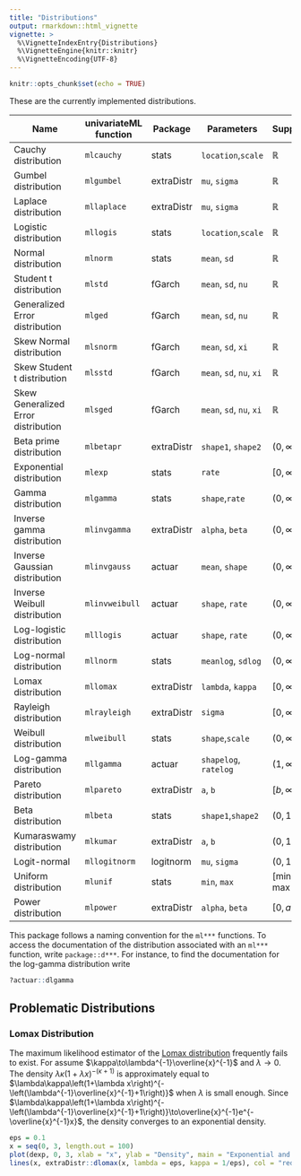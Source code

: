 ```yaml
---
title: "Distributions"
output: rmarkdown::html_vignette
vignette: >
  %\VignetteIndexEntry{Distributions}
  %\VignetteEngine{knitr::knitr}
  %\VignetteEncoding{UTF-8}
---
```


```r
knitr::opts_chunk$set(echo = TRUE)
```

These are the currently implemented distributions. 

| Name                                | univariateML function  | Package    | Parameters               | Support        | 
| ----------------------------------- | ---------------------- | ---------- | ------------------------ | -------------- | 
| Cauchy distribution                 | `mlcauchy`             | stats      | `location`,`scale`       | $\mathbb{R}$   | 
| Gumbel distribution                 | `mlgumbel`             | extraDistr | `mu`, `sigma`            | $\mathbb{R}$   | 
| Laplace distribution                | `mllaplace`            | extraDistr | `mu`, `sigma`            | $\mathbb{R}$   | 
| Logistic distribution               | `mllogis`              | stats      | `location`,`scale`       | $\mathbb{R}$   | 
| Normal distribution                 | `mlnorm`               | stats      | `mean`, `sd`             | $\mathbb{R}$   | 
| Student t distribution              | `mlstd`                | fGarch     | `mean`, `sd`, `nu`       | $\mathbb{R}$   | 
| Generalized Error distribution      | `mlged`                | fGarch     | `mean`, `sd`, `nu`       | $\mathbb{R}$   | 
| Skew Normal distribution            | `mlsnorm`              | fGarch     | `mean`, `sd`, `xi`       | $\mathbb{R}$   | 
| Skew Student t distribution         | `mlsstd`               | fGarch     | `mean`, `sd`, `nu`, `xi` | $\mathbb{R}$   | 
| Skew Generalized Error distribution | `mlsged`               | fGarch     | `mean`, `sd`, `nu`, `xi` | $\mathbb{R}$   | 
| Beta prime distribution             | `mlbetapr`             | extraDistr | `shape1`, `shape2`       | $(0, \infty)$  |
| Exponential distribution            | `mlexp`                | stats      | `rate`                   | $[0, \infty)$  | 
| Gamma distribution                  | `mlgamma`              | stats      | `shape`,`rate`           | $(0, \infty)$  | 
| Inverse gamma distribution          | `mlinvgamma`           | extraDistr | `alpha`, `beta`          | $(0, \infty)$  |
| Inverse Gaussian distribution       | `mlinvgauss`           | actuar     | `mean`, `shape`          | $(0, \infty)$  |
| Inverse Weibull distribution        | `mlinvweibull`         | actuar     | `shape`, `rate`          | $(0, \infty)$  |
| Log-logistic distribution           | `mlllogis`             | actuar     | `shape`, `rate`          | $(0, \infty)$  |
| Log-normal distribution             | `mllnorm`              | stats      | `meanlog`, `sdlog`       | $(0, \infty)$  |
| Lomax distribution                  | `mllomax`              | extraDistr | `lambda`, `kappa`        | $[0, \infty)$  | 
| Rayleigh distribution               | `mlrayleigh`           | extraDistr | `sigma`                  | $[0, \infty)$  | 
| Weibull distribution                | `mlweibull`            | stats      | `shape`,`scale`          | $(0, \infty)$  |
| Log-gamma distribution              | `mllgamma`             | actuar     | `shapelog`, `ratelog`    | $(1, \infty)$  |
| Pareto distribution                 | `mlpareto`             | extraDistr | `a`, `b`                 | $[b, \infty)$  |
| Beta distribution                   | `mlbeta`               | stats      | `shape1`,`shape2`        | $(0, 1)$       |
| Kumaraswamy distribution            | `mlkumar`              | extraDistr | `a`, `b`                 | $(0, 1)$       |
| Logit-normal                        | `mllogitnorm`          | logitnorm  | `mu`, `sigma`            | $(0, 1)$       |
| Uniform distribution                | `mlunif`               | stats      | `min`, `max`             | $[\min, \max]$ |
| Power distribution                  | `mlpower`              | extraDistr | `alpha`, `beta`          | $[0, a)$       |


This package follows a naming convention for the `ml***` functions. To access the
documentation of the distribution associated with an `ml***` function, write `package::d***`. 
For instance, to find the documentation for the log-gamma distribution write

```r
?actuar::dlgamma
```

## Problematic Distributions
### Lomax Distribution
The maximum likelihood estimator of the [Lomax distribution](https://en.wikipedia.org/wiki/Lomax_distribution) frequently fails to 
exist. For assume $\kappa\to\lambda^{-1}\overline{x}^{-1}$ and $\lambda\to0$. The density $\lambda\kappa\left(1+\lambda x\right)^{-\left(\kappa+1\right)}$
is approximately equal to $\lambda\kappa\left(1+\lambda x\right)^{-\left(\lambda^{-1}\overline{x}^{-1}+1\right)}$
when $\lambda$ is small enough. Since $\lambda\kappa\left(1+\lambda x\right)^{-\left(\lambda^{-1}\overline{x}^{-1}+1\right)}\to\overline{x}^{-1}e^{-\overline{x}^{-1}x}$,
the density converges to an exponential density. 

```r
eps = 0.1
x = seq(0, 3, length.out = 100)
plot(dexp, 0, 3, xlab = "x", ylab = "Density", main = "Exponential and Lomax")
lines(x, extraDistr::dlomax(x, lambda = eps, kappa = 1/eps), col = "red")
```